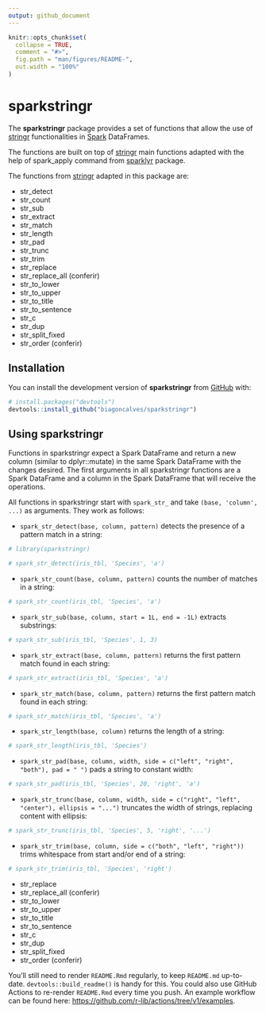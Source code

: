 ```yaml
---
output: github_document
---
```


<!-- README.md is generated from README.Rmd. Please edit that file -->

```r
knitr::opts_chunk$set(
  collapse = TRUE,
  comment = "#>",
  fig.path = "man/figures/README-",
  out.width = "100%"
)
```

# sparkstringr

<!-- badges: start -->
<!-- badges: end -->

The **sparkstringr** package provides a set of functions that allow the use of [stringr](https://github.com/tidyverse/stringr/) functionalities in [Spark](https://spark.apache.org/) DataFrames.

The functions are built on top of [stringr](https://github.com/tidyverse/stringr/) main functions adapted with the help of spark_apply command from [sparklyr](https://github.com/sparklyr/sparklyr) package. 

The functions from [stringr](https://github.com/tidyverse/stringr/) adapted in this package are:

- str_detect
- str_count
- str_sub
- str_extract
- str_match
- str_length
- str_pad
- str_trunc
- str_trim
- str_replace
- str_replace_all (conferir)
- str_to_lower
- str_to_upper
- str_to_title
- str_to_sentence
- str_c
- str_dup
- str_split_fixed
- str_order (conferir)



## Installation

You can install the development version of **sparkstringr** from [GitHub](https://github.com/) with:

``` r
# install.packages("devtools")
devtools::install_github("biagoncalves/sparkstringr")
```

## Using sparkstringr

Functions in sparkstringr expect a Spark DataFrame and return a new column (similar to dplyr::mutate) in the same Spark DataFrame with the changes desired. The first arguments in all sparkstringr functions are a Spark DataFrame and a column in the Spark DataFrame that will receive the operations.

All functions in sparkstringr start with `spark_str_` and take `(base, 'column', ...)` as arguments. They work as follows:

- `spark_str_detect(base, column, pattern)` detects the presence of a pattern match in a string:

```r
# library(sparkstringr)
```

```r
# spark_str_detect(iris_tbl, 'Species', 'a')
```

- `spark_str_count(base, column, pattern)` counts the number of matches in a string:

```r
# spark_str_count(iris_tbl, 'Species', 'a')
```

- `spark_str_sub(base, column, start = 1L, end = -1L)` extracts substrings:

```r
# spark_str_sub(iris_tbl, 'Species', 1, 3)
```

- `spark_str_extract(base, column, pattern)` returns the first pattern match found in each string:

```r
# spark_str_extract(iris_tbl, 'Species', 'a')
```

- `spark_str_match(base, column, pattern)` returns the first pattern match found in each string:

```r
# spark_str_match(iris_tbl, 'Species', 'a')
```

- `spark_str_length(base, column)` returns the length of a string:

```r
# spark_str_length(iris_tbl, 'Species')
```

- `spark_str_pad(base, column, width, side = c("left", "right", "both"), pad = " ")` pads a string to constant width:

```r
# spark_str_pad(iris_tbl, 'Species', 20, 'right', 'a')
```

- `spark_str_trunc(base, column, width, side = c("right", "left", "center"), ellipsis = "...")` truncates the width of strings, replacing content with ellipsis:

```r
# spark_str_trunc(iris_tbl, 'Species', 5, 'right', '...')
```

- `spark_str_trim(base, column, side = c("both", "left", "right"))` trims whitespace from start and/or end of a string:

```r
# spark_str_trim(iris_tbl, 'Species', 'right')
```

- str_replace
- str_replace_all (conferir)
- str_to_lower
- str_to_upper
- str_to_title
- str_to_sentence
- str_c
- str_dup
- str_split_fixed
- str_order (conferir)


You'll still need to render `README.Rmd` regularly, to keep `README.md` up-to-date. `devtools::build_readme()` is handy for this. You could also use GitHub Actions to re-render `README.Rmd` every time you push. An example workflow can be found here: <https://github.com/r-lib/actions/tree/v1/examples>.


